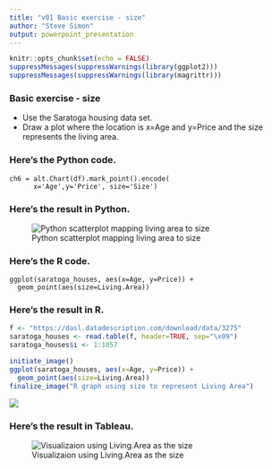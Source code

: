 ```yaml
---
title: "v01 Basic exercise - size"
author: "Steve Simon"
output: powerpoint_presentation
---
```


```r
knitr::opts_chunk$set(echo = FALSE)
suppressMessages(suppressWarnings(library(ggplot2)))
suppressMessages(suppressWarnings(library(magrittr)))
```

### Basic exercise - size

+ Use the Saratoga housing data set.
+ Draw a plot where the location is x=Age and y=Price and the size represents the living area.

### Here's the Python code.

```{}
ch6 = alt.Chart(df).mark_point().encode(
      x='Age',y='Price', size='Size')
```


### Here's the result in Python.

![Python scatterplot mapping living area to size](../images/python/altair-basic-exercise-size.png)

### Here's the R code.

```{}
ggplot(saratoga_houses, aes(x=Age, y=Price)) + 
  geom_point(aes(size=Living.Area))
```

### Here's the result in R.

```r
f <- "https://dasl.datadescription.com/download/data/3275"
saratoga_houses <- read.table(f, header=TRUE, sep="\x09")
saratoga_houses$i <- 1:1057
```

```r
initiate_image()
ggplot(saratoga_houses, aes(x=Age, y=Price)) + 
  geom_point(aes(size=Living.Area))
finalize_image("R graph using size to represent Living Area")
```

![](../images/r-size-living-area.png)

### Here's the result in Tableau.

![Visualizaion using Living.Area as the size](../images/tableau/size-living-area.png)


